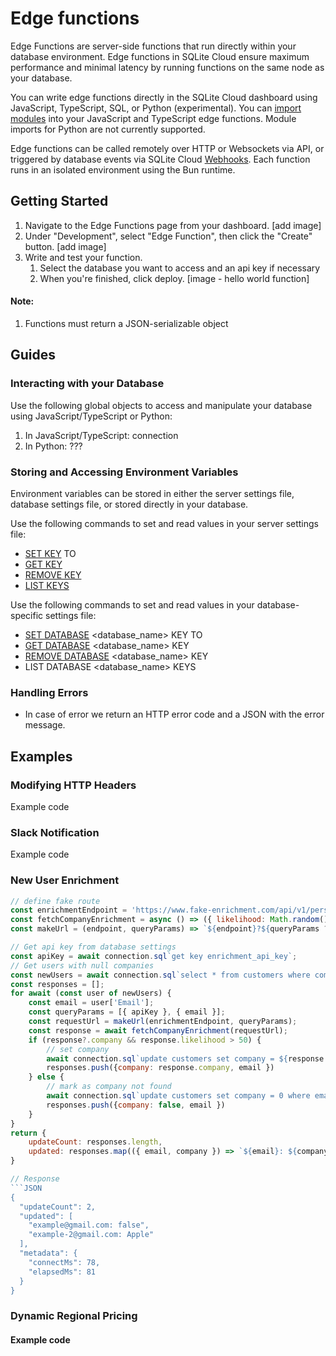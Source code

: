 # Edge functions
Edge Functions are server-side functions that run directly within your database environment. Edge functions in SQLite Cloud ensure maximum performance and minimal latency by running functions on the same node as your database.

You can write edge functions directly in the SQLite Cloud dashboard using JavaScript, TypeScript, SQL, or Python (experimental). You can [import modules](https://bun.sh/docs/runtime/autoimport) into your JavaScript and TypeScript edge functions. Module imports for Python are not currently supported.

Edge functions can be called remotely over HTTP or Websockets via API, or triggered by database events via SQLite Cloud [Webhooks](https://docs.sqlitecloud.io/docs/introduction/webhooks). Each function runs in an isolated environment using the Bun runtime. 

## Getting Started
1. Navigate to the Edge Functions page from your dashboard. [add image]
1. Under "Development", select "Edge Function", then click the "Create" button. [add image]
1. Write and test your function.
    1. Select the database you want to access and an api key if necessary
    2. When you're finished, click deploy. [image - hello world function]

#### Note:
1. Functions must return a JSON-serializable object

## Guides

### Interacting with your Database
Use the following global objects to access and manipulate your database using JavaScript/TypeScript or Python:
1. In JavaScript/TypeScript: connection
2. In Python: ???

### Storing and Accessing Environment Variables
Environment variables can be stored in either the server settings file, database settings file, or stored directly in your database. 

Use the following commands to set and read values in your server settings file:
* [SET KEY](https://docs.sqlitecloud.io/docs/commands/set-key) <keyname> TO <keyvalue>
* [GET KEY](https://docs.sqlitecloud.io/docs/commands/get-key) <keyname>
* [REMOVE KEY](https://docs.sqlitecloud.io/docs/commands/remove-key) <keyname>
* [LIST KEYS](https://docs.sqlitecloud.io/docs/commands/list-keys)

Use the following commands to set and read values in your database-specific settings file:
* [SET DATABASE](https://docs.sqlitecloud.io/docs/commands/set-database) <database_name> KEY <keyname> TO <keyvalue> 
* [GET DATABASE](https://docs.sqlitecloud.io/docs/commands/get-database-key) <database_name> KEY <keyname> 
* [REMOVE DATABASE](https://docs.sqlitecloud.io/docs/commands/remove-database-key) <database_name> KEY <keyname>
* LIST DATABASE <database_name> KEYS

### Handling Errors
* In case of error we return an HTTP error code and a JSON with the error message.

## Examples

### Modifying HTTP Headers
Example code

### Slack Notification
Example code

### New User Enrichment
```JavaScript
// define fake route
const enrichmentEndpoint = 'https://www.fake-enrichment.com/api/v1/person/enrich';
const fetchCompanyEnrichment = async () => ({ likelihood: Math.random() * 100, company: "Apple" })
const makeUrl = (endpoint, queryParams) => `${endpoint}?${queryParams ? Object.entries(queryParams).map(([key, val]) => key + '=' + val).join('&') : ''}`

// Get api key from database settings
const apiKey = await connection.sql`get key enrichment_api_key`;
// Get users with null companies
const newUsers = await connection.sql`select * from customers where company is null`;
const responses = [];
for await (const user of newUsers) {
    const email = user['Email'];
    const queryParams = [{ apiKey }, { email }];
    const requestUrl = makeUrl(enrichmentEndpoint, queryParams);
    const response = await fetchCompanyEnrichment(requestUrl);
    if (response?.company && response.likelihood > 50) {
        // set company
        await connection.sql`update customers set company = ${response.company} where email = ${email}`
        responses.push({company: response.company, email })
    } else {
        // mark as company not found
        await connection.sql`update customers set company = 0 where email = ${email} and company is null`
        responses.push({company: false, email })
    }
}
return {
    updateCount: responses.length,
    updated: responses.map(({ email, company }) => `${email}: ${company}`)
}

// Response
```JSON
{
  "updateCount": 2,
  "updated": [
    "example@gmail.com: false",
    "example-2@gmail.com: Apple"
  ],
  "metadata": {
    "connectMs": 78,
    "elapsedMs": 81
  }
}
```

###  Dynamic Regional Pricing
#### Example code
